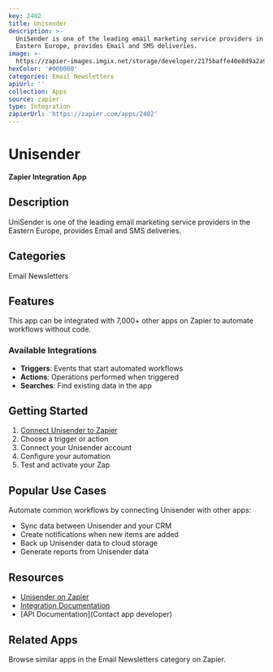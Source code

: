 ```yaml
---
key: 2402
title: Unisender
description: >-
  UniSender is one of the leading email marketing service providers in the
  Eastern Europe, provides Email and SMS deliveries.
image: >-
  https://zapier-images.imgix.net/storage/developer/2175baffe40e8d9a2a99ea9af3eca67f.png?auto=format%2Ccompress&ixlib=python-3.0.0&q=50
hexColor: '#000000'
categories: Email Newsletters
apiUrl: ''
collection: Apps
source: zapier
type: Integration
zapierUrl: 'https://zapier.com/apps/2402'
---
```

# Unisender

**Zapier Integration App**

## Description

UniSender is one of the leading email marketing service providers in the Eastern Europe, provides Email and SMS deliveries.

## Categories

Email Newsletters

## Features

This app can be integrated with 7,000+ other apps on Zapier to automate workflows without code.

### Available Integrations

- **Triggers**: Events that start automated workflows
- **Actions**: Operations performed when triggered
- **Searches**: Find existing data in the app

## Getting Started

1. [Connect Unisender to Zapier](https://zapier.com/apps/2402)
2. Choose a trigger or action
3. Connect your Unisender account
4. Configure your automation
5. Test and activate your Zap

## Popular Use Cases

Automate common workflows by connecting Unisender with other apps:

- Sync data between Unisender and your CRM
- Create notifications when new items are added
- Back up Unisender data to cloud storage
- Generate reports from Unisender data

## Resources

- [Unisender on Zapier](https://zapier.com/apps/2402)
- [Integration Documentation](https://zapier.com/apps/2402/integrations)
- [API Documentation](Contact app developer)

## Related Apps

Browse similar apps in the Email Newsletters category on Zapier.
